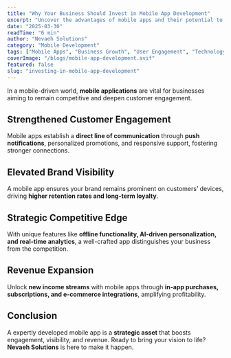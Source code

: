 ```yaml
---
title: "Why Your Business Should Invest in Mobile App Development"
excerpt: "Uncover the advantages of mobile apps and their potential to elevate your business."
date: "2025-03-30"
readTime: "6 min"
author: "Nevaeh Solutions"
category: "Mobile Development"
tags: ["Mobile Apps", "Business Growth", "User Engagement", "Technology"]
coverImage: "/blogs/mobile-app-development.avif"
featured: false
slug: "investing-in-mobile-app-development"
---
```


In a mobile-driven world, **mobile applications** are vital for businesses aiming to remain competitive and deepen customer engagement.

## Strengthened Customer Engagement

Mobile apps establish a **direct line of communication** through **push notifications**, personalized promotions, and responsive support, fostering stronger connections.

## Elevated Brand Visibility

A mobile app ensures your brand remains prominent on customers’ devices, driving **higher retention rates and long-term loyalty**.

## Strategic Competitive Edge

With unique features like **offline functionality, AI-driven personalization, and real-time analytics**, a well-crafted app distinguishes your business from the competition.

## Revenue Expansion

Unlock **new income streams** with mobile apps through **in-app purchases, subscriptions, and e-commerce integrations**, amplifying profitability.

## Conclusion

A expertly developed mobile app is a **strategic asset** that boosts engagement, visibility, and revenue. Ready to bring your vision to life? **Nevaeh Solutions** is here to make it happen.
